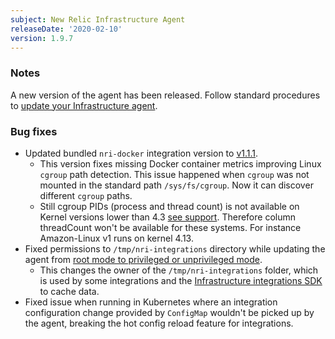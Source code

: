 ```yaml
---
subject: New Relic Infrastructure Agent
releaseDate: '2020-02-10'
version: 1.9.7
---
```


### Notes

A new version of the agent has been released. Follow standard procedures to [update your Infrastructure agent](/docs/infrastructure/new-relic-infrastructure/installation/update-infrastructure-agent).

### Bug fixes

* Updated bundled `nri-docker` integration version to [v1.1.1](https://github.com/newrelic/nri-docker/releases/tag/v1.1.1).
  * This version fixes missing Docker container metrics improving Linux `cgroup` path detection. This issue happened when `cgroup` was not mounted in the standard path `/sys/fs/cgroup`. Now it can discover different `cgroup` paths.
  * Still cgroup PIDs (process and thread count) is not available on Kernel versions lower than 4.3 [see support](http://man7.org/linux/man-pages/man7/cgroups.7.html). Therefore column threadCount won't be available for these systems. For instance Amazon-Linux v1 runs on kernel 4.13.
* Fixed permissions to `/tmp/nri-integrations` directory while updating the agent from [root mode to privileged or unprivileged mode](/docs/infrastructure/install-configure-infrastructure/linux-installation/linux-agent-running-modes).
  * This changes the owner of the `/tmp/nri-integrations` folder, which is used by some integrations and the [Infrastructure integrations SDK](https://github.com/newrelic/infra-integrations-sdk/) to cache data.
* Fixed issue when running in Kubernetes where an integration configuration change provided by `ConfigMap` wouldn't be picked up by the agent, breaking the hot config reload feature for integrations.
